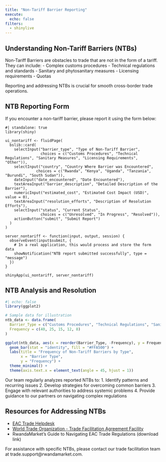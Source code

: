 ```yaml
---
title: "Non-Tariff Barrier Reporting"
execute: 
  echo: false
filters: 
  - shinylive
---
```


## Understanding Non-Tariff Barriers (NTBs)

Non-Tariff Barriers are obstacles to trade that are not in the form of a tariff. They can include: - Complex customs procedures - Technical regulations and standards - Sanitary and phytosanitary measures - Licensing requirements - Quotas

Reporting and addressing NTBs is crucial for smooth cross-border trade operations.

## NTB Reporting Form

If you encounter a non-tariff barrier, please report it using the form below:

```shinylive-r
#| standalone: true
library(shiny)

ui_nontariff <- fluidPage(
  bslib::card(
    selectInput("barrier_type", "Type of Non-Tariff Barrier", 
                choices = c("Customs Procedures", "Technical Regulations", "Sanitary Measures", "Licensing Requirements", "Other")),
    selectInput("country", "Country Where Barrier was Encountered", 
              choices = c("Rwanda", "Kenya", "Uganda", "Tanzania", "Burundi", "South Sudan")),
    dateInput("date_encountered", "Date Encountered"),
    textAreaInput("barrier_description", "Detailed Description of the Barrier"),
    numericInput("estimated_cost", "Estimated Cost Impact (USD)", value = 0),
    textAreaInput("resolution_efforts", "Description of Resolution Efforts"),
    selectInput("status", "Current Status", 
                choices = c("Unresolved", "In Progress", "Resolved")),
    actionButton("submit", "Submit Report")
  )
)

server_nontariff <- function(input, output, session) {
  observeEvent(input$submit, {
    # In a real application, this would process and store the form data
    showNotification("NTB report submitted successfully", type = "message")
  })
}

shinyApp(ui_nontariff, server_nontariff)
```

## NTB Analysis and Resolution

```r
#| echo: false
library(ggplot2)

# Sample data for illustration
ntb_data <- data.frame(
  Barrier_Type = c("Customs Procedures", "Technical Regulations", "Sanitary Measures", "Licensing Requirements", "Other"),
  Frequency = c(40, 25, 15, 12, 8)
)

ggplot(ntb_data, aes(x = reorder(Barrier_Type, -Frequency), y = Frequency)) +
  geom_bar(stat = "identity", fill = "#FFA500") +
  labs(title = "Frequency of Non-Tariff Barriers by Type",
       x = "Barrier Type",
       y = "Frequency") +
  theme_minimal() +
  theme(axis.text.x = element_text(angle = 45, hjust = 1))
```

Our team regularly analyzes reported NTBs to: 1. Identify patterns and recurring issues 2. Develop strategies for overcoming common barriers 3. Engage with relevant authorities to address systemic problems 4. Provide guidance to our partners on navigating complex regulations

## Resources for Addressing NTBs

-   [EAC Trade Helpdesk](https://www.eac.int/trade)
-   [World Trade Organization - Trade Facilitation Agreement Facility](https://www.tfafacility.org/)
-   RwandaMarket's Guide to Navigating EAC Trade Regulations (download link)

For assistance with specific NTBs, please contact our trade facilitation team at trade.support\@rwandamarket.com.
